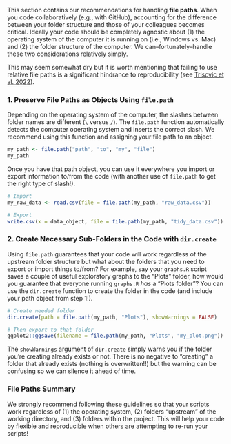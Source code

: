 
This section contains our recommendations for handling **file paths**. When you code collaboratively (e.g., with GitHub), accounting for the difference between your folder structure and those of your colleagues becomes critical. Ideally your code should be completely agnostic about (1) the operating system of the computer it is running on (i.e., Windows vs. Mac) and (2) the folder structure of the computer. We can--fortunately--handle these two considerations relatively simply.

This may seem somewhat dry but it is worth mentioning that failing to use relative file paths is a significant hindrance to reproducibility (see [Trisovic et al. 2022](https://www.nature.com/articles/s41597-022-01143-6)).

### 1. Preserve File Paths as Objects Using `file.path`

Depending on the operating system of the computer, the slashes between folder names are different (`\` versus `/`). The `file.path` function automatically detects the computer operating system and inserts the correct slash. We recommend using this function and assigning your file path to an object.

```r
my_path <- file.path("path", "to", "my", "file")
my_path
```

Once you have that path object, you can use it everywhere you import or export information to/from the code (with another use of `file.path` to get the right type of slash!).

```r
# Import
my_raw_data <- read.csv(file = file.path(my_path, "raw_data.csv"))

# Export
write.csv(x = data_object, file = file.path(my_path, "tidy_data.csv"))
```

### 2. Create Necessary Sub-Folders in the Code with `dir.create`

Using `file.path` guarantees that your code will work regardless of the upstream folder structure but what about the folders that you need to export or import things to/from? For example, say your `graphs.R` script saves a couple of useful exploratory graphs to the "Plots" folder, how would you guarantee that everyone running `graphs.R` *has* a "Plots folder"? You can use the `dir.create` function to create the folder in the code (and include your path object from step 1!).

```r
# Create needed folder
dir.create(path = file.path(my_path, "Plots"), showWarnings = FALSE)

# Then export to that folder
ggplot2::ggsave(filename = file.path(my_path, "Plots", "my_plot.png"))
```

The `showWarnings` argument of `dir.create` simply warns you if the folder you're creating already exists or not. There is no negative to "creating" a folder that already exists (nothing is overwritten!!) but the warning can be confusing so we can silence it ahead of time.

### File Paths Summary

We strongly recommend following these guidelines so that your scripts work regardless of (1) the operating system, (2) folders "upstream" of the working directory, and (3) folders within the project. This will help your code by flexible and reproducible when others are attempting to re-run your scripts!

